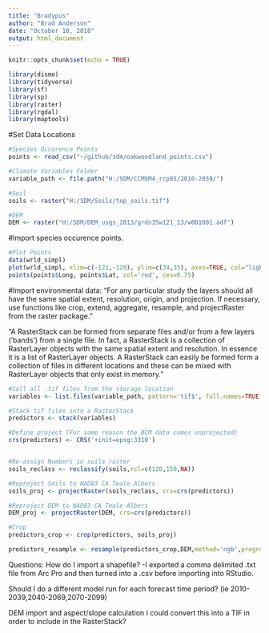 ```yaml
---
title: "Bradypus"
author: "Brad Anderson"
date: "October 10, 2018"
output: html_document
---
```


```r
knitr::opts_chunk$set(echo = TRUE)
```

```r
library(dismo)
library(tidyverse)
library(sf)
library(sp)
library(raster)
library(rgdal)
library(maptools)


```

#Set Data Locations
```r

#Species Occurence Points
points <- read_csv("~/github/sdm/oakwoodland_points.csv")

#Climate Variables Folder
variable_path <- file.path("H:/SDM/CCMSM4_rcp85/2010-2039/")

#Soil
soils <- raster("H:/SDM/Soils/top_soils.tif")

#DEM
DEM <- raster("H:/SDM/DEM_usgs_2013/grdn35w121_13/w001001.adf")

```

#Import species occurence points.
```r

#Plot Points
data(wrld_simpl)
plot(wrld_simpl, xlim=c(-121,-120), ylim=c(34,35), axes=TRUE, col="light yellow")
points(points$Long, points$Lat, col='red', cex=0.75)


```

#Import environmental data:
"For any particular study the layers should all have the same spatial extent, resolution, origin, and projection. If necessary, use functions like crop, extend, aggregate, resample, and projectRaster from the raster package."

"A RasterStack can be formed from separate files and/or from a few layers (’bands’) from a single file. In fact, a RasterStack is a collection of RasterLayer objects with the same spatial extent and resolution. In essence it is a list of RasterLayer objects. A RasterStack can easily be formed form a collection of files in different locations and these can be mixed with RasterLayer objects that only exist in memory."

```r
#Call all .tif files from the storage location
variables <- list.files(variable_path, pattern='tif$', full.names=TRUE )

#Stack tif files into a RasterStack
predictors <- stack(variables)

#Define project (For some reason the BCM data comes unprojected)
crs(predictors) <- CRS('+init=epsg:3310')



```

```r

#Re-assign Numbers in soils raster
soils_reclass <- reclassify(soils,rcl=c(120,150,NA))

#Reproject Soils to NAD83 CA Teale Albers
soils_proj <- projectRaster(soils_reclass, crs=crs(predictors))

#Reproject DEM to NAD83 CA Teale Albers
DEM_proj <- projectRaster(DEM, crs=crs(predictors))


```

```r

#Crop
predictors_crop <- crop(predictors, soils_proj)

predictors_resample <- resample(predictors_crop,DEM,method='ngb',progress='text')

```

Questions:
How do I import a shapefile? -I exported a comma delimited .txt file from Arc Pro and then turned into a .csv before importing into RStudio.

Should I do a different model run for each forecast time period? (ie 2010-2039,2040-2069,2070-2099)


DEM import and aspect/slope calculation
I could convert this into a TIF in order to include in the RasterStack?